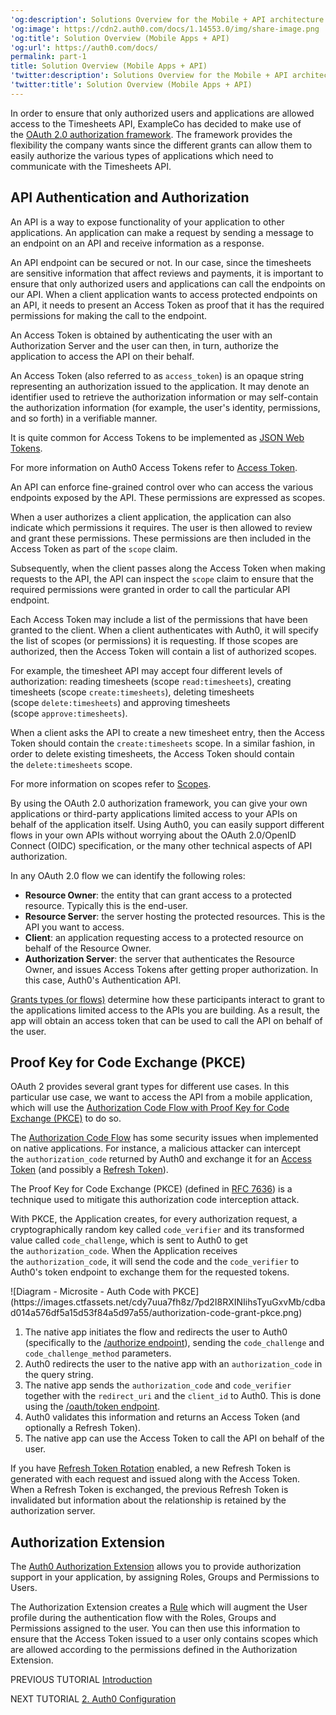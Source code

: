 ---
'og:description': Solutions Overview for the Mobile + API architecture scenario
'og:image': https://cdn2.auth0.com/docs/1.14553.0/img/share-image.png
'og:title': Solution Overview (Mobile Apps + API)
'og:url': https://auth0.com/docs/
permalink: part-1
title: Solution Overview (Mobile Apps + API)
'twitter:description': Solutions Overview for the Mobile + API architecture scenario
'twitter:title': Solution Overview (Mobile Apps + API)
---
In order to ensure that only authorized users and applications are allowed access to the Timesheets API, ExampleCo has decided to make use of the [OAuth 2.0 authorization framework](https://tools.ietf.org/html/rfc6749). The framework provides the flexibility the company wants since the different grants can allow them to easily authorize the various types of applications which need to communicate with the Timesheets API.

## API Authentication and Authorization

An API is a way to expose functionality of your application to other applications. An application can make a request by sending a message to an endpoint on an API and receive information as a response.

An API endpoint can be secured or not. In our case, since the timesheets are sensitive information that affect reviews and payments, it is important to ensure that only authorized users and applications can call the endpoints on our API. When a client application wants to access protected endpoints on an API, it needs to present an <Tooltip tip="Access Token: Authorization credential, in the form of an opaque string or JWT, used to access an API." cta="View Glossary" href="/docs/glossary?term=Access+Token">Access Token</Tooltip> as proof that it has the required permissions for making the call to the endpoint.

An Access Token is obtained by authenticating the user with an <Tooltip tip="Authorization Server: Centralized server that contributes to defining the boundaries of a user’s access. For example, your authorization server can control the data, tasks, and features available to a user." cta="View Glossary" href="/docs/glossary?term=Authorization+Server">Authorization Server</Tooltip> and the user can then, in turn, authorize the application to access the API on their behalf.

<Card title="What is an Access Token?">

An Access Token (also referred to as `access_token`) is an opaque string representing an authorization issued to the application. It may denote an identifier used to retrieve the authorization information or may self-contain the authorization information (for example, the user's identity, permissions, and so forth) in a verifiable manner.

It is quite common for Access Tokens to be implemented as [JSON Web Tokens](/docs/secure/tokens/json-web-tokens).

For more information on Auth0 Access Tokens refer to [Access Token](/docs/secure/tokens/access-tokens).

</Card>

An API can enforce fine-grained control over who can access the various endpoints exposed by the API. These permissions are expressed as scopes.

When a user authorizes a client application, the application can also indicate which permissions it requires. The user is then allowed to review and grant these permissions. These permissions are then included in the Access Token as part of the `scope` claim.

Subsequently, when the client passes along the Access Token when making requests to the API, the API can inspect the `scope` claim to ensure that the required permissions were granted in order to call the particular API endpoint.

<Card title="What are Scopes?">

Each Access Token may include a list of the permissions that have been granted to the client. When a client authenticates with Auth0, it will specify the list of scopes (or permissions) it is requesting. If those scopes are authorized, then the Access Token will contain a list of authorized scopes.

For example, the timesheet API may accept four different levels of authorization: reading timesheets (scope `read:timesheets`), creating timesheets (scope `create:timesheets`), deleting timesheets (scope `delete:timesheets`) and approving timesheets (scope `approve:timesheets`).

When a client asks the API to create a new timesheet entry, then the Access Token should contain the `create:timesheets` scope. In a similar fashion, in order to delete existing timesheets, the Access Token should contain the `delete:timesheets` scope.

For more information on scopes refer to [Scopes](/docs/get-started/apis/scopes).

</Card>

By using the <Tooltip tip="OAuth 2.0: Authorization framework that defines authorization protocols and workflows." cta="View Glossary" href="/docs/glossary?term=OAuth+2.0">OAuth 2.0</Tooltip> authorization framework, you can give your own applications or third-party applications limited access to your APIs on behalf of the application itself. Using Auth0, you can easily support different flows in your own APIs without worrying about the OAuth 2.0/<Tooltip tip="OpenID: Open standard for authentication that allows applications to verify users' identities without collecting and storing login information." cta="View Glossary" href="/docs/glossary?term=OpenID">OpenID</Tooltip> Connect (OIDC) specification, or the many other technical aspects of API authorization.

<Card title="OAuth roles">

In any OAuth 2.0 flow we can identify the following roles:

* **Resource Owner**: the entity that can grant access to a protected resource. Typically this is the end-user.
* **Resource Server**: the server hosting the protected resources. This is the API you want to access.
* **Client**: an application requesting access to a protected resource on behalf of the Resource Owner.
* **Authorization Server**: the server that authenticates the Resource Owner, and issues Access Tokens after getting proper authorization. In this case, Auth0's Authentication API.

[Grants types (or flows)](/docs/get-started/authentication-and-authorization-flow/which-oauth-2-0-flow-should-i-use) determine how these participants interact to grant to the applications limited access to the APIs you are building. As a result, the app will obtain an access token that can be used to call the API on behalf of the user.

</Card>

## Proof Key for Code Exchange (PKCE)

OAuth 2 provides several grant types for different use cases. In this particular use case, we want to access the API from a mobile application, which will use the [Authorization Code Flow with Proof Key for Code Exchange (PKCE)](/docs/get-started/authentication-and-authorization-flow/authorization-code-flow-with-pkce) to do so.

The [Authorization Code Flow](/docs/get-started/authentication-and-authorization-flow/authorization-code-flow) has some security issues when implemented on native applications. For instance, a malicious attacker can intercept the `authorization_code` returned by Auth0 and exchange it for an [Access Token](/docs/secure/tokens/access-tokens) (and possibly a [Refresh Token](/docs/secure/tokens/refresh-tokens)).

The Proof Key for Code Exchange (PKCE) (defined in [RFC 7636](https://tools.ietf.org/html/rfc7636)) is a technique used to mitigate this authorization code interception attack.

With PKCE, the Application creates, for every authorization request, a cryptographically random key called `code_verifier` and its transformed value called `code_challenge`, which is sent to Auth0 to get the `authorization_code`. When the Application receives the `authorization_code`, it will send the code and the `code_verifier` to Auth0's <Tooltip tip="Token Endpoint: Endpoint on the Authorization Server that is used to programmatically request tokens." cta="View Glossary" href="/docs/glossary?term=token+endpoint">token endpoint</Tooltip> to exchange them for the requested tokens.

<Frame>![Diagram - Microsite - Auth Code with PKCE](https://images.ctfassets.net/cdy7uua7fh8z/7pd2I8RXINIihsTyuGxvMb/cdbad014a576df5a15d53f84a5d97a55/authorization-code-grant-pkce.png)</Frame>

1. The native app initiates the flow and redirects the user to Auth0 (specifically to the [/authorize endpoint](https://auth0.com/docs/api/authentication#authorization-code-grant-pkce-)), sending the `code_challenge` and `code_challenge_method` parameters.
2. Auth0 redirects the user to the native app with an `authorization_code` in the query string.
3. The native app sends the `authorization_code` and `code_verifier` together with the `redirect_uri` and the `client_id` to Auth0. This is done using the [/oauth/token endpoint](https://auth0.com/docs/api/authentication?http#authorization-code-pkce-).
4. Auth0 validates this information and returns an Access Token (and optionally a Refresh Token).
5. The native app can use the Access Token to call the API on behalf of the user.

<Callout icon="file-lines" color="#0EA5E9" iconType="regular">

If you have [Refresh Token Rotation](/docs/secure/tokens/refresh-tokens/refresh-token-rotation) enabled, a new Refresh Token is generated with each request and issued along with the Access Token. When a Refresh Token is exchanged, the previous Refresh Token is invalidated but information about the relationship is retained by the authorization server.

</Callout>

## Authorization Extension

The [Auth0 Authorization Extension](/docs/customize/extensions/authorization-extension) allows you to provide authorization support in your application, by assigning Roles, Groups and Permissions to Users.

The Authorization Extension creates a [Rule](/docs/customize/rules) which will augment the User profile during the authentication flow with the Roles, Groups and Permissions assigned to the user. You can then use this information to ensure that the Access Token issued to a user only contains scopes which are allowed according to the permissions defined in the Authorization Extension.

PREVIOUS TUTORIAL [Introduction](/docs/get-started/architecture-scenarios/mobile-api)

NEXT TUTORIAL [2. Auth0 Configuration](/docs/get-started/architecture-scenarios/mobile-api/part-2)